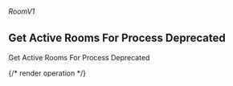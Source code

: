 ###### *RoomV1*

## Get Active Rooms For Process Deprecated

Get Active Rooms For Process Deprecated

{/* render operation */}
